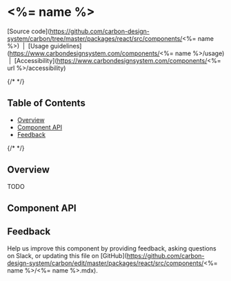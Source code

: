 
# <%= name %>

[Source
code](https://github.com/carbon-design-system/carbon/tree/master/packages/react/src/components/<%=
name %>) &nbsp;|&nbsp; [Usage
guidelines](https://www.carbondesignsystem.com/components/<%= name %>/usage)
&nbsp;|&nbsp; [Accessibility](https://www.carbondesignsystem.com/components/<%=
url %>/accessibility)

{/* <!-- START doctoc generated TOC please keep comment here to allow auto update --> <!-- DON'T EDIT THIS SECTION, INSTEAD RE-RUN doctoc TO UPDATE --> */}

## Table of Contents

- [Overview](#overview)
- [Component API](#component-api)
- [Feedback](#feedback)

{/* <!-- END doctoc generated TOC please keep comment here to allow auto update --> */}

## Overview

TODO

## Component API

<ArgTypes />

## Feedback

Help us improve this component by providing feedback, asking questions on Slack,
or updating this file on
[GitHub](https://github.com/carbon-design-system/carbon/edit/master/packages/react/src/components/<%=
name %>/<%= name %>.mdx).
